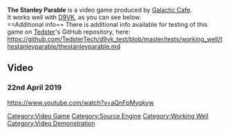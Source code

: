 <strong>The Stanley Parable</strong> is a video game produced by [[Galactic Cafe]].
<br />
It works well with [[D9VK]], as you can see below.
<br />
==Additional info==
There is additional info available for testing of this game on [[User:Tedster|Tedster]]'s GitHub repository, here:
<br />
https://github.com/TedsterTech/d9vk_test/blob/master/tests/working_well/thestanleyparable/thestanleyparable.md

==Video==
===22nd April 2019===
<youtube>https://www.youtube.com/watch?v=aQnFpMyqkyw</youtube>

[[Category:Video Game]]
[[Category:Source Engine]]
[[Category:Working Well]]
[[Category:Video Demonstration]]
